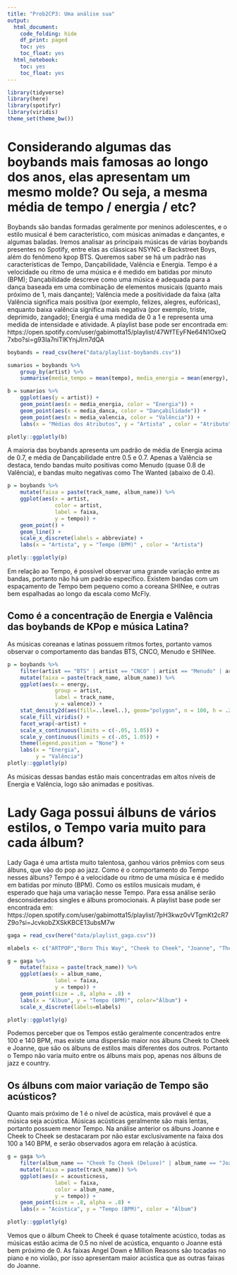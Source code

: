 ```yaml
---
title: "Prob2CP3: Uma análise sua"
output:
  html_document:
    code_folding: hide
    df_print: paged
    toc: yes
    toc_float: yes
  html_notebook:
    toc: yes
    toc_float: yes
---
```


```r
library(tidyverse)
library(here)
library(spotifyr)
library(viridis)
theme_set(theme_bw())
```

# Considerando algumas das boybands mais famosas ao longo dos anos, elas apresentam um mesmo molde? Ou seja, a mesma média de tempo / energia / etc?

Boybands são bandas formadas geralmente por meninos adolescentes, e o estilo musical é bem característico, com músicas animadas e dançantes, e algumas baladas. Iremos analisar as principais músicas de várias boybands presentes no Spotify, entre elas as clássicas NSYNC e Backstreet Boys, além do fenômeno kpop BTS. Queremos saber se há um padrão nas características de Tempo, Dançabilidade, Valência e Energia.
Tempo é a velocidade ou ritmo de uma música e é medido em batidas por minuto (BPM);
Dançabilidade descreve como uma música é adequada para a dança baseada em uma combinação de elementos musicais (quanto mais próximo de 1, mais dançante);
Valência mede a positividade da faixa (alta Valência significa mais positiva (por exemplo, felizes, alegres, eufóricas), enquanto baixa valência significa mais negativa (por exemplo, triste, deprimido, zangado);
Energia é uma medida de 0 a 1 e representa uma medida de intensidade e atividade.
A playlist base pode ser encontrada em: https://open.spotify.com/user/gabimotta15/playlist/47WfTEyFNe64N1OxeQ7xbo?si=g93Ia7niTlKYnjJlrn7dQA

```r
boybands = read_csv(here("data/playlist-boybands.csv"))
```
```r
sumarios = boybands %>% 
    group_by(artist) %>%
    summarise(media_tempo = mean(tempo), media_energia = mean(energy), media_danca = mean(danceability), media_valencia = mean(valence))
```

```r

b = sumarios %>% 
    ggplot(aes(y = artist)) + 
    geom_point(aes(x = media_energia, color = "Energia")) + 
    geom_point(aes(x = media_danca, color = "Dançabilidade")) +
    geom_point(aes(x = media_valencia, color = "Valência")) +
    labs(x = "Médias dos Atributos", y = "Artista" , color = "Atributo")

plotly::ggplotly(b)
```

A maioria das boybands apresenta um padrão de média de Energia acima de 0.7, e média de Dançabilidade entre 0.5 e 0.7. Apenas a Valência se destaca, tendo bandas muito positivas como Menudo (quase 0.8 de Valência), e bandas muito negativas como The Wanted (abaixo de 0.4).

```r
p = boybands %>% 
    mutate(faixa = paste(track_name, album_name)) %>% 
    ggplot(aes(x = artist,
               color = artist,
               label = faixa,
               y = tempo)) + 
    geom_point() +
    geom_line() +
    scale_x_discrete(labels = abbreviate) +
    labs(x = "Artista", y = "Tempo (BPM)" , color = "Artista")

plotly::ggplotly(p)
```
Em relação ao Tempo, é possível observar uma grande variação entre as bandas, portanto não há um padrão específico. Existem bandas com um espaçamento de Tempo bem pequeno como a coreana SHINee, e outras bem espalhadas ao longo da escala como McFly.

## Como é a concentração de Energia e Valência das boybands de KPop e música Latina?
As músicas coreanas e latinas possuem ritmos fortes, portanto vamos observar o comportamento das bandas BTS, CNCO, Menudo e SHINee.

```r
p = boybands %>% 
    filter(artist == "BTS" | artist == "CNCO" | artist == "Menudo" | artist == "SHINee") %>%
    mutate(faixa = paste(track_name, album_name)) %>% 
    ggplot(aes(x = energy, 
               group = artist,
               label = track_name,
               y = valence)) + 
    stat_density2d(aes(fill=..level..), geom="polygon", n = 100, h = .25) +
    scale_fill_viridis() +  
    facet_wrap(~artist) + 
    scale_x_continuous(limits = c(-.05, 1.05)) + 
    scale_y_continuous(limits = c(-.05, 1.05)) + 
    theme(legend.position = "None") + 
    labs(x = "Energia", 
         y = "Valência")
plotly::ggplotly(p)
```
As músicas dessas bandas estão mais concentradas em altos níveis de Energia e Valência, logo são animadas e positivas.

# Lady Gaga possui álbuns de vários estilos, o Tempo varia muito para cada álbum?

Lady Gaga é uma artista muito talentosa, ganhou vários prêmios com seus álbuns, que vão do pop ao jazz. Como é o comportamento do Tempo nesses álbuns? Tempo é a velocidade ou ritmo de uma música e é medido em batidas por minuto (BPM). Como os estilos musicais mudam, é esperado que haja uma variação nesse Tempo. Para essa análise serão desconsiderados singles e álbuns promocionais.
A playlist base pode ser encontrada em: https://open.spotify.com/user/gabimotta15/playlist/7pH3kwz0vVTgmKt2cR7Z9o?si=JcvkobZXSkKBCE13ubsM7w

```r
gaga = read_csv(here("data/playlist_gaga.csv"))
```

```r
mlabels <- c("ARTPOP","Born This Way", "Cheek to Cheek", "Joanne", "The Fame", "The Fame Monster")

g = gaga %>% 
    mutate(faixa = paste(track_name)) %>% 
    ggplot(aes(x = album_name,
               label = faixa,
               y = tempo)) + 
    geom_point(size = .8, alpha = .8) +
    labs(x = "Álbum", y = "Tempo (BPM)", color="Álbum") +
    scale_x_discrete(labels=mlabels)

plotly::ggplotly(g)
```

Podemos perceber que os Tempos estão geralmente concentrados entre 100 e 140 BPM, mas existe uma dispersão maior nos álbuns Cheek to Cheek e Joanne, que são os álbuns de estilos mais diferentes dos outros. Portanto o Tempo não varia muito entre os álbuns mais pop, apenas nos álbuns de jazz e country.

## Os álbuns com maior variação de Tempo são acústicos?

Quanto mais próximo de 1 é o nível de acústica, mais provável é que a música seja acústica. Músicas acústicas geralmente são mais lentas, portanto possuem menor Tempo. Na análise anterior os álbuns Joanne e Cheek to Cheek se destacaram por não estar exclusivamente na faixa dos 100 a 140 BPM, e serão observados agora em relação à acústica.

```r
g = gaga %>% 
    filter(album_name == "Cheek To Cheek (Deluxe)" | album_name == "Joanne (Deluxe)") %>%
    mutate(faixa = paste(track_name)) %>% 
    ggplot(aes(x = acousticness,
               label = faixa,
               color = album_name,
               y = tempo)) + 
    geom_point(size = .8, alpha = .8) +
    labs(x = "Acústica", y = "Tempo (BPM)", color = "Álbum")

plotly::ggplotly(g)
```

Vemos que o álbum Cheek to Cheek é quase totalmente acústico, todas as músicas estão acima de 0.5 no nível de acústica, enquanto o Joanne está bem próximo de 0. As faixas Angel Down e Million Reasons são tocadas no piano e no violão, por isso apresentam maior acústica que as outras faixas do Joanne.